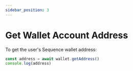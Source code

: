 ```yaml
---
sidebar_position: 3
---
```


# Get Wallet Account Address

To get the user's Sequence wallet address:

```ts
const address = await wallet.getAddress()
console.log(address)
```
